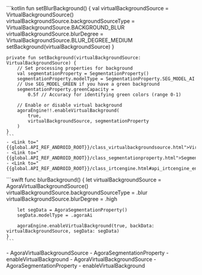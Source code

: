 <PlatformWrapper platform="android">
    ```kotlin
    fun setBlurBackground() {
        val virtualBackgroundSource = VirtualBackgroundSource()
        virtualBackgroundSource.backgroundSourceType = VirtualBackgroundSource.BACKGROUND_BLUR
        virtualBackgroundSource.blurDegree = VirtualBackgroundSource.BLUR_DEGREE_MEDIUM
        setBackground(virtualBackgroundSource)
    }

    private fun setBackground(virtualBackgroundSource: VirtualBackgroundSource) {
        // Set processing properties for background
        val segmentationProperty = SegmentationProperty()
        segmentationProperty.modelType = SegmentationProperty.SEG_MODEL_AI
        // Use SEG_MODEL_GREEN if you have a green background
        segmentationProperty.greenCapacity =
            0.5f // Accuracy for identifying green colors (range 0-1)

        // Enable or disable virtual background
        agoraEngine!!.enableVirtualBackground(
            true,
            virtualBackgroundSource, segmentationProperty
        )
    }
    ```
    - <Link to="{{global.API_REF_ANDROID_ROOT}}/class_virtualbackgroundsource.html">VirtualBackgroundSource</Link>
    - <Link to="{{global.API_REF_ANDROID_ROOT}}/class_segmentationproperty.html">SegmentationProperty</Link>
    - <Link to="{{global.API_REF_ANDROID_ROOT}}/class_irtcengine.html#api_irtcengine_enablevirtualbackground">enableVirtualBackground</Link>

</PlatformWrapper>
<PlatformWrapper platform={["ios","macos"]}>
    ```swift
    func blurBackground() {
        let virtualBackgroundSource = AgoraVirtualBackgroundSource()
        virtualBackgroundSource.backgroundSourceType = .blur
        virtualBackgroundSource.blurDegree = .high

        let segData = AgoraSegmentationProperty()
        segData.modelType = .agoraAi

        agoraEngine.enableVirtualBackground(true, backData: virtualBackgroundSource, segData: segData)
    }
    ```

<PlatformWrapper platform="ios">
    - <Link target="_blank" to="{{Global.API_REF_IOS_ROOT_RTC_KIT}}/agoravirtualbackgroundsource">AgoraVirtualBackgroundSource</Link>
    - <Link target="_blank" to="{{Global.API_REF_IOS_ROOT_RTC_KIT}}/agorasegmentationproperty">AgoraSegmentationProperty</Link>
    - <Link target="_blank" to="{{Global.API_REF_IOS_ROOT_RTC_ENGINE_KIT}}/enablevirtualbackground(_:backdata:segdata:)">enableVirtualBackground</Link>
</PlatformWrapper>
<PlatformWrapper platform="macos">
    - <Link target="_blank" to="{{Global.API_REF_MACOS_ROOT_RTC_KIT}}/agoravirtualbackgroundsource">AgoraVirtualBackgroundSource</Link>
    - <Link target="_blank" to="{{Global.API_REF_MACOS_ROOT_RTC_KIT}}/agorasegmentationproperty">AgoraSegmentationProperty</Link>
    - <Link target="_blank" to="{{Global.API_REF_MACOS_ROOT_RTC_ENGINE_KIT}}/enablevirtualbackground(_:backdata:segdata:)">enableVirtualBackground</Link>
</PlatformWrapper>
</PlatformWrapper>
